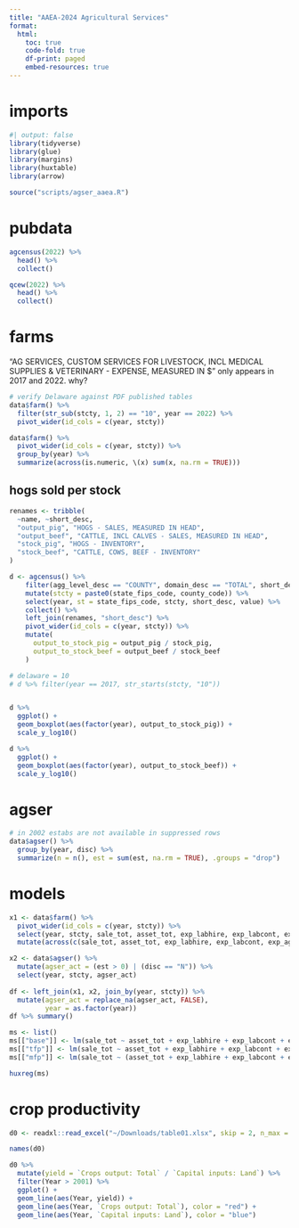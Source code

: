 ```yaml
---
title: "AAEA-2024 Agricultural Services"
format:
  html:
    toc: true
    code-fold: true
    df-print: paged
    embed-resources: true
---
```


# imports

```r
#| output: false
library(tidyverse)
library(glue)
library(margins)
library(huxtable)
library(arrow)

source("scripts/agser_aaea.R")
```


# pubdata

```r
agcensus(2022) %>%
  head() %>%
  collect()

qcew(2022) %>%
  head() %>%
  collect()
```

# farms

"AG SERVICES, CUSTOM SERVICES FOR LIVESTOCK, INCL MEDICAL SUPPLIES & VETERINARY - EXPENSE, MEASURED IN $"
only appears in 2017 and 2022. why?

```r
# verify Delaware against PDF published tables
data$farm() %>%
  filter(str_sub(stcty, 1, 2) == "10", year == 2022) %>%
  pivot_wider(id_cols = c(year, stcty))

data$farm() %>%
  pivot_wider(id_cols = c(year, stcty)) %>%
  group_by(year) %>%
  summarize(across(is.numeric, \(x) sum(x, na.rm = TRUE)))

```

## hogs sold per stock

```r
renames <- tribble(
  ~name, ~short_desc,
  "output_pig", "HOGS - SALES, MEASURED IN HEAD",
  "output_beef", "CATTLE, INCL CALVES - SALES, MEASURED IN HEAD",
  "stock_pig", "HOGS - INVENTORY",
  "stock_beef", "CATTLE, COWS, BEEF - INVENTORY"
)

d <- agcensus() %>%
    filter(agg_level_desc == "COUNTY", domain_desc == "TOTAL", short_desc %in% renames$short_desc) %>%
    mutate(stcty = paste0(state_fips_code, county_code)) %>%
    select(year, st = state_fips_code, stcty, short_desc, value) %>%
    collect() %>%
    left_join(renames, "short_desc") %>%
    pivot_wider(id_cols = c(year, stcty)) %>%
    mutate(
      output_to_stock_pig = output_pig / stock_pig,
      output_to_stock_beef = output_beef / stock_beef
    )

# delaware = 10
# d %>% filter(year == 2017, str_starts(stcty, "10"))


d %>%
  ggplot() +
  geom_boxplot(aes(factor(year), output_to_stock_pig)) +
  scale_y_log10()

d %>%
  ggplot() +
  geom_boxplot(aes(factor(year), output_to_stock_beef)) +
  scale_y_log10()

```

# agser

```r
# in 2002 estabs are not available in suppressed rows
data$agser() %>%
  group_by(year, disc) %>%
  summarize(n = n(), est = sum(est, na.rm = TRUE), .groups = "drop")

```



# models

```r
x1 <- data$farm() %>%
  pivot_wider(id_cols = c(year, stcty)) %>%
  select(year, stcty, sale_tot, asset_tot, exp_labhire, exp_labcont, exp_agser) %>%
  mutate(across(c(sale_tot, asset_tot, exp_labhire, exp_labcont, exp_agser), \(x) log10(replace_na(x, 0) + 1)))

x2 <- data$agser() %>%
  mutate(agser_act = (est > 0) | (disc == "N")) %>%
  select(year, stcty, agser_act)
  
df <- left_join(x1, x2, join_by(year, stcty)) %>%
  mutate(agser_act = replace_na(agser_act, FALSE),
         year = as.factor(year))
df %>% summary()

ms <- list()
ms[["base"]] <- lm(sale_tot ~ asset_tot + exp_labhire + exp_labcont + exp_agser + year, data = df)
ms[["tfp"]] <- lm(sale_tot ~ asset_tot + exp_labhire + exp_labcont + exp_agser + agser_act + year, data = df)
ms[["mfp"]] <- lm(sale_tot ~ (asset_tot + exp_labhire + exp_labcont + exp_agser) * agser_act + year, data = df)

huxreg(ms)
```



# crop productivity

```r


d0 <- readxl::read_excel("~/Downloads/table01.xlsx", skip = 2, n_max = 75)

names(d0)

d0 %>%
  mutate(yield = `Crops output: Total` / `Capital inputs: Land`) %>%
  filter(Year > 2001) %>%
  ggplot() + 
  geom_line(aes(Year, yield)) +
  geom_line(aes(Year, `Crops output: Total`), color = "red") +
  geom_line(aes(Year, `Capital inputs: Land`), color = "blue")

```